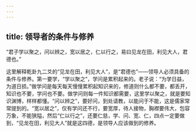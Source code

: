 ```yaml
---
---
---
```

title: 领导者的条件与修养
---




“君子学以聚之，问以辨之，宽以居之，仁以行之，易曰见龙在田，利见大人，君德也。”

这里解释乾卦九二爻的“见龙在田，利见大人”，是“君德也”——领导人必须具备的条件与修养。第一要学，“学以聚之”，学问是累积起来的。老子说：“为学日益，为道日损。”做学问是每天每天慢慢累积起知识来的，修道则什么都不要，都丢开，知识也不要，学问也不要。做学问则每一件知识都需要，这里学以聚之，就是要知识渊博，样样都懂。“问以辨之”，要好问，到处请教，以能问于不能，这是儒家常常提到的。“宽以居之”，仅有学问还不行，要宽厚，待人接物，胸襟要伟大，包容万象，不能狭隘，然后“仁以行之”，还要仁慈，学、问、宽、仁，四点一定要做到，“见龙在田，利见大人”就是这四德，是领导人应该做到的修养。